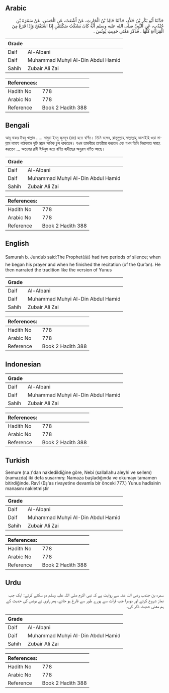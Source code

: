 ## Arabic


<div dir="rtl" lang="ar" style={{fontSize:'larger',backgroundColor:'#f8f9fa',padding:20}}>
حَدَّثَنَا أَبُو بَكْرِ بْنُ خَلاَّدٍ، حَدَّثَنَا خَالِدُ بْنُ الْحَارِثِ، عَنْ أَشْعَثَ، عَنِ الْحَسَنِ، عَنْ سَمُرَةَ بْنِ جُنْدُبٍ، عَنِ النَّبِيِّ صلى الله عليه وسلم أَنَّهُ كَانَ يَسْكُتُ سَكْتَتَيْنِ إِذَا اسْتَفْتَحَ وَإِذَا فَرَغَ مِنَ الْقِرَاءَةِ كُلِّهَا ‏.‏ فَذَكَرَ مَعْنَى حَدِيثِ يُونُسَ ‏.‏
</div>
<div style={{backgroundColor:'#f8f9fa',padding:20, marginBottom: 10}}><table> <thead> <tr> <th>Grade</th> <th></th> </tr> </thead> <tbody> <tr><td>Daif</td><td>Al-Albani</td></tr><tr><td>Daif</td><td>Muhammad Muhyi Al-Din Abdul Hamid</td></tr><tr><td>Sahih</td><td>Zubair Ali Zai</td></tr></tbody></table><table> <thead> <tr> <th>References:</th> <th></th> </tr> </thead> <tbody><tr><td>Hadith No</td><td>778</td></tr><tr><td>Arabic No</td><td>778</td></tr><tr><td>Reference</td><td>Book 2 Hadith 388</td></tr></tbody></table></div>

## Bengali


<div dir="ltr" lang="bn" style={{fontSize:'larger',backgroundColor:'#f8f9fa',padding:20}}>
আবূ বাকর ইবনু খাল্লাদ ..... সামুরা ইবনু জুনদুব (রাঃ) হতে বর্ণিত। তিনি বলেন, রাসূলুল্লাহ্ সাল্লাল্লাহু আলাইহি ওয়া সাল্লাম নামায পাঠকালে দুটি স্থানে ক্ষণিক চুপ থাকতেন। যখন তাকবীরে তাহরীমা বলতেন এবং যখন তিনি কিরাআত সমাপ্ত করতেন ... অতঃপর রাবী ইউনুস হতে বর্ণিত হাদীছের অনুরূপ বর্ণিত আছে।
</div>
<div style={{backgroundColor:'#f8f9fa',padding:20, marginBottom: 10}}><table> <thead> <tr> <th>Grade</th> <th></th> </tr> </thead> <tbody> <tr><td>Daif</td><td>Al-Albani</td></tr><tr><td>Daif</td><td>Muhammad Muhyi Al-Din Abdul Hamid</td></tr><tr><td>Sahih</td><td>Zubair Ali Zai</td></tr></tbody></table><table> <thead> <tr> <th>References:</th> <th></th> </tr> </thead> <tbody><tr><td>Hadith No</td><td>778</td></tr><tr><td>Arabic No</td><td>778</td></tr><tr><td>Reference</td><td>Book 2 Hadith 388</td></tr></tbody></table></div>

## English


<div dir="ltr" lang="en" style={{fontSize:'larger',backgroundColor:'#f8f9fa',padding:20}}>
Samurah b. Jundub said:The Prophet(ﷺ) had two periods of silence; when he began his prayer and when he finished the recitation (of the Qur’an). He then narrated the tradition like the version of Yunus
</div>
<div style={{backgroundColor:'#f8f9fa',padding:20, marginBottom: 10}}><table> <thead> <tr> <th>Grade</th> <th></th> </tr> </thead> <tbody> <tr><td>Daif</td><td>Al-Albani</td></tr><tr><td>Daif</td><td>Muhammad Muhyi Al-Din Abdul Hamid</td></tr><tr><td>Sahih</td><td>Zubair Ali Zai</td></tr></tbody></table><table> <thead> <tr> <th>References:</th> <th></th> </tr> </thead> <tbody><tr><td>Hadith No</td><td>778</td></tr><tr><td>Arabic No</td><td>778</td></tr><tr><td>Reference</td><td>Book 2 Hadith 388</td></tr></tbody></table></div>

## Indonesian


<div dir="ltr" lang="id" style={{fontSize:'larger',backgroundColor:'#f8f9fa',padding:20}}>

</div>
<div style={{backgroundColor:'#f8f9fa',padding:20, marginBottom: 10}}><table> <thead> <tr> <th>Grade</th> <th></th> </tr> </thead> <tbody> <tr><td>Daif</td><td>Al-Albani</td></tr><tr><td>Daif</td><td>Muhammad Muhyi Al-Din Abdul Hamid</td></tr><tr><td>Sahih</td><td>Zubair Ali Zai</td></tr></tbody></table><table> <thead> <tr> <th>References:</th> <th></th> </tr> </thead> <tbody><tr><td>Hadith No</td><td>778</td></tr><tr><td>Arabic No</td><td>778</td></tr><tr><td>Reference</td><td>Book 2 Hadith 388</td></tr></tbody></table></div>

## Turkish


<div dir="ltr" lang="tr" style={{fontSize:'larger',backgroundColor:'#f8f9fa',padding:20}}>
Semure (r.a.)'dan nakledildiğine göre, Nebi (sallallahu aleyhi ve sellem) (namazda) iki defa susarmrş: Namaza başladığında ve okumayı tamamen bitirdiğinde. Ravî (Eş'as rivayetine devamla bir önceki 777.) Yunus hadisinin manasını nakletmiştir
</div>
<div style={{backgroundColor:'#f8f9fa',padding:20, marginBottom: 10}}><table> <thead> <tr> <th>Grade</th> <th></th> </tr> </thead> <tbody> <tr><td>Daif</td><td>Al-Albani</td></tr><tr><td>Daif</td><td>Muhammad Muhyi Al-Din Abdul Hamid</td></tr><tr><td>Sahih</td><td>Zubair Ali Zai</td></tr></tbody></table><table> <thead> <tr> <th>References:</th> <th></th> </tr> </thead> <tbody><tr><td>Hadith No</td><td>778</td></tr><tr><td>Arabic No</td><td>778</td></tr><tr><td>Reference</td><td>Book 2 Hadith 388</td></tr></tbody></table></div>

## Urdu


<div dir="rtl" lang="ur" style={{fontSize:'larger',backgroundColor:'#f8f9fa',padding:20}}>
سمرہ بن جندب رضی اللہ عنہ سے روایت ہے کہ نبی اکرم صلی اللہ علیہ وسلم دو سکتے کرتے: ایک جب نماز شروع کرتے اور دوسرا جب قرآت سے پورے طور سے فارغ ہو جاتے، پھر راوی نے یونس کی حدیث کے ہم معنی حدیث ذکر کی۔
</div>
<div style={{backgroundColor:'#f8f9fa',padding:20, marginBottom: 10}}><table> <thead> <tr> <th>Grade</th> <th></th> </tr> </thead> <tbody> <tr><td>Daif</td><td>Al-Albani</td></tr><tr><td>Daif</td><td>Muhammad Muhyi Al-Din Abdul Hamid</td></tr><tr><td>Sahih</td><td>Zubair Ali Zai</td></tr></tbody></table><table> <thead> <tr> <th>References:</th> <th></th> </tr> </thead> <tbody><tr><td>Hadith No</td><td>778</td></tr><tr><td>Arabic No</td><td>778</td></tr><tr><td>Reference</td><td>Book 2 Hadith 388</td></tr></tbody></table></div>